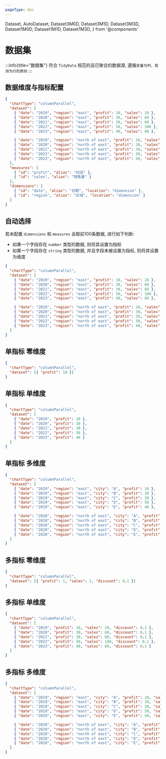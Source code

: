 ```yaml
---
pageType: doc
---
```


  Dataset,
  AutoDataset,
  Dataset3M0D,
  Dataset3M1D,
  Dataset3M3D,
  Dataset1M0D,
  Dataset1M1D,
  Dataset1M3D,
} from '@components'

# 数据集

:::info{title="数据集"} 符合 `TidyData` 规范的且已聚合的数据源, 遵循`变量为列、观测为行的原则` :::

## 数据维度与指标配置

<Dataset />

```json {3-15}
{
  "chartType": "columnParallel",
  "dataset": [
    { "date": "2019", "region": "east", "profit": 10, "sales": 20 },
    { "date": "2020", "region": "east", "profit": 30, "sales": 60 },
    { "date": "2021", "region": "east", "profit": 30, "sales": 60 },
    { "date": "2022", "region": "east", "profit": 50, "sales": 100 },
    { "date": "2023", "region": "east", "profit": 40, "sales": 80 },

    { "date": "2019", "region": "north of east", "profit": 10, "sales": 20 },
    { "date": "2020", "region": "north of east", "profit": 30, "sales": 60 },
    { "date": "2021", "region": "north of east", "profit": 30, "sales": 60 },
    { "date": "2022", "region": "north of east", "profit": 50, "sales": 100 },
    { "date": "2023", "region": "north of east", "profit": 40, "sales": 80 }
  ],
  "measures": [
    { "id": "profit", "alias": "利润" },
    { "id": "sales", "alias": "销售量" }
  ],
  "dimensions": [
    { "id": "date", "alias": "日期", "location": "dimension" },
    { "id": "region", "alias": "区域", "location": "dimension" }
  ]
}
```

## 自动选择

若未配置 `dimensions` 和 `measures` 会取前100条数据, 进行如下判断:

- 如果一个字段存在 `number` 类型的数据, 则将其设置为指标
- 如果一个字段存在 `string` 类型的数据, 并且字段未被设置为指标, 则将其设置为维度

<AutoDataset />

```json {3-15}
{
  "chartType": "columnParallel",
  "dataset": [
    { "date": "2019", "region": "east", "profit": 10, "sales": 20 },
    { "date": "2020", "region": "east", "profit": 30, "sales": 60 },
    { "date": "2021", "region": "east", "profit": 30, "sales": 60 },
    { "date": "2022", "region": "east", "profit": 50, "sales": 100 },
    { "date": "2023", "region": "east", "profit": 40, "sales": 80 },

    { "date": "2019", "region": "north of east", "profit": 10, "sales": 20 },
    { "date": "2020", "region": "north of east", "profit": 30, "sales": 60 },
    { "date": "2021", "region": "north of east", "profit": 30, "sales": 60 },
    { "date": "2022", "region": "north of east", "profit": 50, "sales": 100 },
    { "date": "2023", "region": "north of east", "profit": 40, "sales": 80 }
  ]
}
```

## 单指标 零维度

<Dataset1M0D />

```json {3}
{
  "chartType": "columnParallel",
  "dataset": [{ "profit": 10 }]
}
```

## 单指标 单维度

<Dataset1M1D />

```json {3-9}
{
  "chartType": "columnParallel",
  "dataset": [
    { "date": "2019", "profit": 10 },
    { "date": "2020", "profit": 30 },
    { "date": "2021", "profit": 30 },
    { "date": "2022", "profit": 50 },
    { "date": "2023", "profit": 40 }
  ]
}
```

## 单指标 多维度

<Dataset1M3D />

```json {3-9}
{
  "chartType": "columnParallel",
  "dataset": [
    { "date": "2019", "region": "east", "city": "A", "profit": 10 },
    { "date": "2019", "region": "east", "city": "B", "profit": 30 },
    { "date": "2019", "region": "east", "city": "C", "profit": 30 },
    { "date": "2019", "region": "east", "city": "D", "profit": 50 },
    { "date": "2019", "region": "east", "city": "E", "profit": 40 },

    { "date": "2020", "region": "north of east", "city": "A", "profit": 10 },
    { "date": "2020", "region": "north of east", "city": "B", "profit": 30 },
    { "date": "2020", "region": "north of east", "city": "C", "profit": 30 },
    { "date": "2020", "region": "north of east", "city": "D", "profit": 50 },
    { "date": "2020", "region": "north of east", "city": "E", "profit": 40 }
  ]
}
```

## 多指标 零维度

<Dataset3M0D />

```json {3}
{
  "chartType": "columnParallel",
  "dataset": [{ "profit": 1, "sales": 2, "discount": 0.1 }]
}
```

## 多指标 单维度

<Dataset3M1D />

```json {3-9}
{
  "chartType": "columnParallel",
  "dataset": [
    { "date": "2019", "profit": 10, "sales": 20, "discount": 0.1 },
    { "date": "2020", "profit": 30, "sales": 60, "discount": 0.1 },
    { "date": "2021", "profit": 30, "sales": 60, "discount": 0.1 },
    { "date": "2022", "profit": 50, "sales": 100, "discount": 0.1 },
    { "date": "2023", "profit": 40, "sales": 80, "discount": 0.1 }
  ]
}
```

## 多指标 多维度

<Dataset3M3D />

```json {3-15}
{
  "chartType": "columnParallel",
  "dataset": [
    { "date": "2019", "region": "east", "city": "A", "profit": 10, "sales": 20, "discount": 0.1 },
    { "date": "2019", "region": "east", "city": "B", "profit": 30, "sales": 60, "discount": 0.1 },
    { "date": "2019", "region": "east", "city": "C", "profit": 30, "sales": 60, "discount": 0.1 },
    { "date": "2019", "region": "east", "city": "D", "profit": 50, "sales": 100, "discount": 0.1 },
    { "date": "2019", "region": "east", "city": "E", "profit": 40, "sales": 80, "discount": 0.1 },

    { "date": "2020", "region": "north of east", "city": "A", "profit": 10, "sales": 20, "discount": 0.1 },
    { "date": "2020", "region": "north of east", "city": "B", "profit": 30, "sales": 60, "discount": 0.1 },
    { "date": "2020", "region": "north of east", "city": "C", "profit": 30, "sales": 60, "discount": 0.1 },
    { "date": "2020", "region": "north of east", "city": "D", "profit": 50, "sales": 100, "discount": 0.1 },
    { "date": "2020", "region": "north of east", "city": "E", "profit": 40, "sales": 80, "discount": 0.1 }
  ]
}
```
